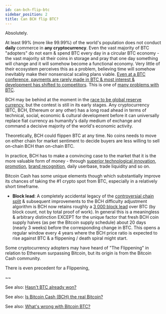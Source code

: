 ```yaml
---
id: can-bch-flip-btc
sidebar_position: 2
title: Can BCH flip BTC?
---
```


Absolutely.

At least 99% (more like 99.99%) of the world's population does not conduct **daily** commerce in **any cryptocurrency**. Even the vast majority of BTC "adopters" do not earn & spend BTC every day in a circular BTC economy - the vast majority sit their coins in storage and pray that one day something will change and it will somehow become a functional economy. Very little of their ecosystem perceives this as a problem, believing time will somehow inevitably make their nonsensical scaling plans viable. [Even at a BTC conference, payments are rarely made in BTC & most interest & development has shifted to competitors](https://twitter.com/TheBCHPodcast/status/1512118959642136576). This is one of [many problems with BTC](/faqs/BCH-vs-BTC/hasnt-btc-already-won).

BCH may be behind at the moment in the [race to be global reserve currency](/faqs/Global-Reserve-Currency/what-do-you-mean-global-reserve-currency), but the contest is still in its early stages. Any cryptocurrency (BTC, BCH, Ethereum or any other) has a long road ahead in terms of technical, social, economic & cultural development before it can universally replace fiat currency as humanity's daily medium of exchange and command a decisive majority of the world's economic activity.

Theoretically, BCH could flippen BTC at any time. No coins needs to move on either chain for market sentiment to decide buyers are less willing to sell on-chain BCH than on-chain BTC.

In practice, BCH has to make a convincing case to the market that it is the more valuable form of money - through [superior technological innovation](/faqs#tech), [promotion](/stats), [brand recognition](/faqs/BCH/will-bitcoin-cash-rebrand), daily userbase, trade liquidity and so on.

Bitcoin Cash has some unique elements though which substantially improve its chances of taking the #1 crypto spot from BTC, especially in a relatively short timeframe.

- **Block lead**: A completely accidental legacy of the [controversial chain split](/) & subsequent improvements to the BCH difficulty adjustment algorithm is BCH now retains roughly a [3 000 block lead](https://cash.coin.dance/stats) over BTC (by block count, not by total proof of work). In general this is a meaningless & arbitrary distinction EXCEPT for the unique factor that fresh BCH coin supply halves (as per the Bitcoin supply schedule) about 20 days (nearly 3 weeks) before the corresponding change in BTC. This opens a regular window every 4 years where the BCH price ratio is expected to rise against BTC & a flippening / death spiral might start.

Some cryptocurrency adopters may have heard of "The Flippening" in relation to Ethereum surpassing Bitcoin, but its origin is from the Bitcoin Cash community.

There is even precedent for a Flippening,

~~

See also: [Hasn't BTC already won?](/faqs/BCH-vs-BTC/hasnt-btc-already-won)

See also: [Is Bitcoin Cash (BCH) the real Bitcoin?](/faqs/BCH-vs-BTC/is-bch-the-real-bitcoin)

See also: [What's wrong with Bitcoin BTC?](/faqs/BCH-vs-BTC/whats-wrong-with-bitcoin-btc)
